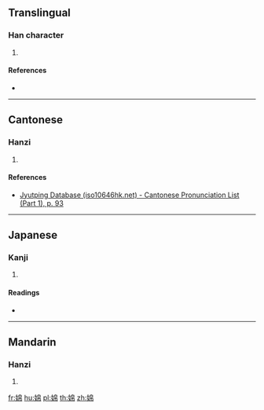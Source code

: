 {{character info/new}}
{{also|嬵}}
==Translingual==

===Han character===
{{Han char|rn=38|rad=女|as=08|sn=11|four=47427|canj=VHAB|ids=⿰女帛}}

# {{defn|Han|sort=女08}}

====References====
* {{Han ref|kx=0264.020|dkj=06386|hdz=21060.010|uh=5A42|ud=23106|bh=D4ED|bd=54509}}

----

==Cantonese==

===Hanzi===
{{yue-hanzi|jyut=[[min4]]|y=min4}}

# {{defn|lang=yue|sort=女08}}

====References====
* [http://www.iso10646hk.net/jp/document/download.jsp Jyutping Database (iso10646hk.net) - Cantonese Pronunciation List (Part 1), p. 93]

----

==Japanese==

===Kanji===
{{ja-kanji|grade=|rs=女08}}

# {{defn|lang=ja|sort=女08}}

====Readings====
* {{ja-readings|on=|kun=[[べん]] (ben), [[めん]] (men)}}

----

==Mandarin==

===Hanzi===
{{cmn-hanzi|pin=[[mián]] ([[mian2]])|wg=mien<sup>2</sup>}}

# {{defn|lang=cmn|sort=女08}}

[[fr:婂]]
[[hu:婂]]
[[pl:婂]]
[[th:婂]]
[[zh:婂]]